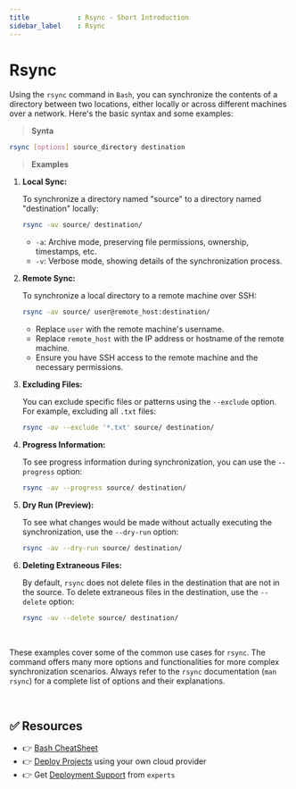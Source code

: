 ```yaml
---
title            : Rsync - Short Introduction
sidebar_label    : Rsync
---
```


# Rsync 

Using the `rsync` command in `Bash`, you can synchronize the contents of a directory between two locations, either locally or across different machines over a network. Here's the basic syntax and some examples:

> **Synta**

```bash
rsync [options] source_directory destination
```

> **Examples**

1. **Local Sync:**

   To synchronize a directory named "source" to a directory named "destination" locally:

   ```bash
   rsync -av source/ destination/
   ```

   - `-a`: Archive mode, preserving file permissions, ownership, timestamps, etc.
   - `-v`: Verbose mode, showing details of the synchronization process.

2. **Remote Sync:**

   To synchronize a local directory to a remote machine over SSH:

   ```bash
   rsync -av source/ user@remote_host:destination/
   ```

   - Replace `user` with the remote machine's username.
   - Replace `remote_host` with the IP address or hostname of the remote machine.
   - Ensure you have SSH access to the remote machine and the necessary permissions.

3. **Excluding Files:**

   You can exclude specific files or patterns using the `--exclude` option. For example, excluding all `.txt` files:

   ```bash
   rsync -av --exclude '*.txt' source/ destination/
   ```

4. **Progress Information:**

   To see progress information during synchronization, you can use the `--progress` option:

   ```bash
   rsync -av --progress source/ destination/
   ```

5. **Dry Run (Preview):**

   To see what changes would be made without actually executing the synchronization, use the `--dry-run` option:

   ```bash
   rsync -av --dry-run source/ destination/
   ```

6. **Deleting Extraneous Files:**

   By default, `rsync` does not delete files in the destination that are not in the source. To delete extraneous files in the destination, use the `--delete` option:

   ```bash
   rsync -av --delete source/ destination/
   ```

<br />

These examples cover some of the common use cases for `rsync`. The command offers many more options and functionalities for more complex synchronization scenarios. 
Always refer to the `rsync` documentation (`man rsync`) for a complete list of options and their explanations.

<br />

## ✅ Resources

- 👉 [Bash CheatSheet](https://devhints.io/bash)
- 👉 [Deploy Projects](https://deploypro.dev/) using your own cloud provider
- 👉 Get [Deployment Support](https://deploypro.dev/support/) from `experts` 
